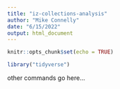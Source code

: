 ```yaml
---
title: "iz-collections-analysis"
author: "Mike Connelly"
date: "6/15/2022"
output: html_document
---
```


```r
knitr::opts_chunk$set(echo = TRUE)
```

```r
library("tidyverse")
```
other commands go here...
```r

```

